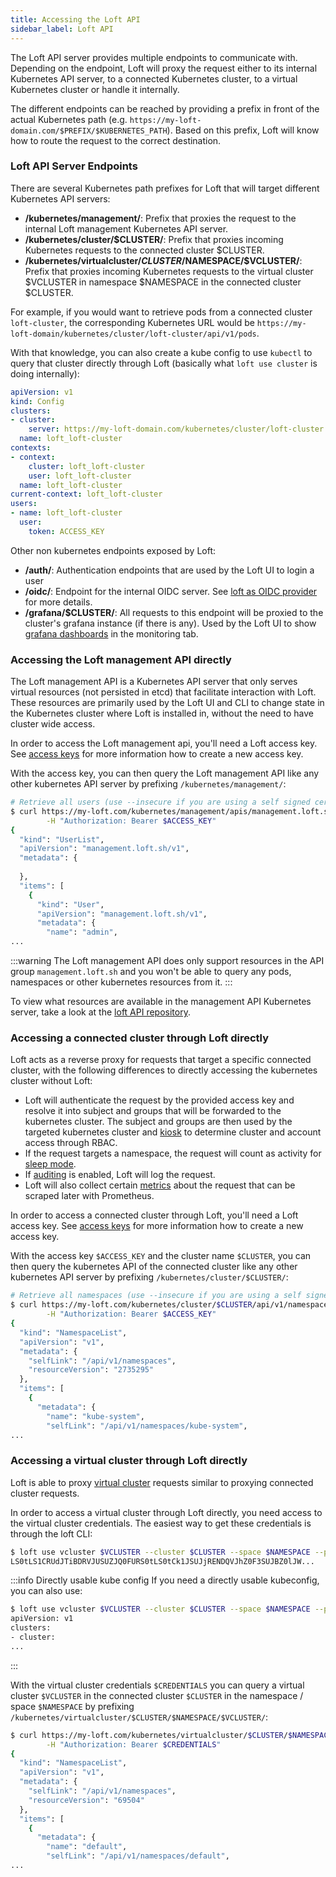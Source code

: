 ```yaml
---
title: Accessing the Loft API
sidebar_label: Loft API
---
```


The Loft API server provides multiple endpoints to communicate with. Depending on the endpoint, Loft will proxy the request either to its internal Kubernetes API server, to a connected Kubernetes cluster, to a virtual Kubernetes cluster or handle it internally.

The different endpoints can be reached by providing a prefix in front of the actual Kubernetes path (e.g. `https://my-loft-domain.com/$PREFIX/$KUBERNETES_PATH`). Based on this prefix, Loft will know how to route the request to the correct destination.

### Loft API Server Endpoints

There are several Kubernetes path prefixes for Loft that will target different Kubernetes API servers:
- **/kubernetes/management/**: Prefix that proxies the request to the internal Loft management Kubernetes API server.
- **/kubernetes/cluster/$CLUSTER/**: Prefix that proxies incoming Kubernetes requests to the connected cluster $CLUSTER.
- **/kubernetes/virtualcluster/$CLUSTER/$NAMESPACE/$VCLUSTER/**: Prefix that proxies incoming Kubernetes requests to the virtual cluster $VCLUSTER in namespace $NAMESPACE in the connected cluster $CLUSTER.

For example, if you would want to retrieve pods from a connected cluster `loft-cluster`, the corresponding Kubernetes URL would be `https://my-loft-domain/kubernetes/cluster/loft-cluster/api/v1/pods`. 

With that knowledge, you can also create a kube config to use `kubectl` to query that cluster directly through Loft (basically what `loft use cluster` is doing internally):
```yaml
apiVersion: v1
kind: Config
clusters:
- cluster:
    server: https://my-loft-domain.com/kubernetes/cluster/loft-cluster
  name: loft_loft-cluster
contexts:
- context:
    cluster: loft_loft-cluster
    user: loft_loft-cluster
  name: loft_loft-cluster
current-context: loft_loft-cluster
users:
- name: loft_loft-cluster
  user:
    token: ACCESS_KEY
```

Other non kubernetes endpoints exposed by Loft:
- **/auth/**: Authentication endpoints that are used by the Loft UI to login a user
- **/oidc/**: Endpoint for the internal OIDC server. See [loft as OIDC provider](./oidc.mdx) for more details.
- **/grafana/$CLUSTER/**: All requests to this endpoint will be proxied to the cluster's grafana instance (if there is any). Used by the Loft UI to show [grafana dashboards](./monitoring.mdx) in the monitoring tab.

### Accessing the Loft management API directly 

The Loft management API is a Kubernetes API server that only serves virtual resources (not persisted in etcd) that facilitate interaction with Loft. These resources are primarily used by the Loft UI and CLI to change state in the Kubernetes cluster where Loft is installed in, without the need to have cluster wide access.

In order to access the Loft management api, you'll need a Loft access key. See [access keys](./ci-cd-pipelines.mdx#authentication) for more information how to create a new access key.

With the access key, you can then query the Loft management API like any other kubernetes API server by prefixing `/kubernetes/management/`:
```bash
# Retrieve all users (use --insecure if you are using a self signed certificate)
$ curl https://my-loft.com/kubernetes/management/apis/management.loft.sh/v1/users \
        -H "Authorization: Bearer $ACCESS_KEY"
{
  "kind": "UserList",
  "apiVersion": "management.loft.sh/v1",
  "metadata": {
    
  },
  "items": [
    {
      "kind": "User",
      "apiVersion": "management.loft.sh/v1",
      "metadata": {
        "name": "admin",
...
```

:::warning
The Loft management API does only support resources in the API group `management.loft.sh` and you won't be able to query any pods, namespaces or other kubernetes resources from it. 
:::

To view what resources are available in the management API Kubernetes server, take a look at the [loft API repository](https://github.com/loft-sh/api/tree/master/pkg/apis/management/v1).

### Accessing a connected cluster through Loft directly

Loft acts as a reverse proxy for requests that target a specific connected cluster, with the following differences to directly accessing the kubernetes cluster without Loft:
- Loft will authenticate the request by the provided access key and resolve it into subject and groups that will be forwarded to the kubernetes cluster. The subject and groups are then used by the targeted kubernetes cluster and [kiosk](https://github.com/loft-sh/kiosk) to determine cluster and account access through RBAC. 
- If the request targets a namespace, the request will count as activity for [sleep mode](../self-service/sleep-mode.mdx).
- If [auditing](./administration/auditing.mdx) is enabled, Loft will log the request.
- Loft will also collect certain [metrics](./administration/metrics.mdx) about the request that can be scraped later with Prometheus.

In order to access a connected cluster through Loft, you'll need a Loft access key. See [access keys](./ci-cd-pipelines.mdx#authentication) for more information how to create a new access key.

With the access key `$ACCESS_KEY` and the cluster name `$CLUSTER`, you can then query the kubernetes API of the connected cluster like any other kubernetes API server by prefixing `/kubernetes/cluster/$CLUSTER/`:
```bash
# Retrieve all namespaces (use --insecure if you are using a self signed certificate)
$ curl https://my-loft.com/kubernetes/cluster/$CLUSTER/api/v1/namespaces \
        -H "Authorization: Bearer $ACCESS_KEY"
{
  "kind": "NamespaceList",
  "apiVersion": "v1",
  "metadata": {
    "selfLink": "/api/v1/namespaces",
    "resourceVersion": "2735295"
  },
  "items": [
    {
      "metadata": {
        "name": "kube-system",
        "selfLink": "/api/v1/namespaces/kube-system",
...
```

### Accessing a virtual cluster through Loft directly

Loft is able to proxy [virtual cluster](../self-service/virtual-clusters.mdx) requests similar to proxying connected cluster requests.

In order to access a virtual cluster through Loft directly, you need access to the virtual cluster credentials. The easiest way to get these credentials is through the loft CLI:

```bash
$ loft use vcluster $VCLUSTER --cluster $CLUSTER --space $NAMESPACE --print-token
LS0tLS1CRUdJTiBDRVJUSUZJQ0FURS0tLS0tCk1JSUJjRENDQVJhZ0F3SUJBZ0lJW...
```

:::info Directly usable kube config
If you need a directly usable kubeconfig, you can also use:
```bash
$ loft use vcluster $VCLUSTER --cluster $CLUSTER --space $NAMESPACE --print
apiVersion: v1                                                    
clusters:
- cluster:
...
```
:::

With the virtual cluster credentials `$CREDENTIALS` you can query a virtual cluster `$VCLUSTER` in the connected cluster `$CLUSTER` in the namespace / space `$NAMESPACE` by prefixing `/kubernetes/virtualcluster/$CLUSTER/$NAMESPACE/$VCLUSTER/`:
```bash
$ curl https://my-loft.com/kubernetes/virtualcluster/$CLUSTER/$NAMESPACE/$VCLUSTER/api/v1/namespaces \
        -H "Authorization: Bearer $CREDENTIALS"
{
  "kind": "NamespaceList",
  "apiVersion": "v1",
  "metadata": {
    "selfLink": "/api/v1/namespaces",
    "resourceVersion": "69504"
  },
  "items": [
    {
      "metadata": {
        "name": "default",
        "selfLink": "/api/v1/namespaces/default",
...
```

